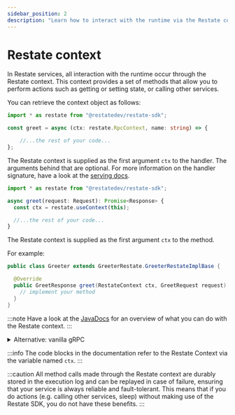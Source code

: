 ```yaml
---
sidebar_position: 2
description: "Learn how to interact with the runtime via the Restate context."
---
```



# Restate context

In Restate services, all interaction with the runtime occur through the Restate context.
This context provides a set of methods that allow you to perform actions such as getting or setting state, or
calling other services.

You can retrieve the context object as follows:

<Tabs groupId="sdk" queryString>
<TabItem value="ts" label="TypeScript" default>

```typescript
import * as restate from "@restatedev/restate-sdk";

const greet = async (ctx: restate.RpcContext, name: string) => {

    //...the rest of your code...
};
```

The Restate context is supplied as the first argument `ctx` to the handler.
The arguments behind that are optional. For more information on the handler signature, have a look at the [serving docs](/develop/sdk/serving).

</TabItem>
<TabItem value="ts-grpc" label="TypeScript-gRPC">


```typescript
import * as restate from "@restatedev/restate-sdk";

async greet(request: Request): Promise<Response> {
  const ctx = restate.useContext(this);

  //...the rest of your code...
}
```

</TabItem>

<TabItem value="java" label="Java">

The Restate context is supplied as the first argument `ctx` to the method.

For example:

```java
public class Greeter extends GreeterRestate.GreeterRestateImplBase {

  @Override
  public GreetResponse greet(RestateContext ctx, GreetRequest request) {
    // implement your method
  }
}
```

:::note
Have a look at the [JavaDocs](https://javadoc.io/doc/dev.restate/sdk-api/latest/dev/restate/sdk/RestateContext.html) for an overview of what you can do with the Restate context.
:::

<details>
<summary>Alternative: vanilla gRPC</summary>

If you do not use Restate's generated protobuf code, you can access the restate context as follows

```java
import dev.restate.sdk.blocking.RestateContext;

// Inside your method:
RestateContext ctx = restateContext();
```

</details>

</TabItem>
</Tabs>


:::info
The code blocks in the documentation refer to the Restate Context via the variable named `ctx`.
:::

:::caution 
All method calls made through the Restate context are durably stored in the execution log
and can be replayed in case of failure, ensuring that your service is always reliable and fault-tolerant.
This means that if you do actions (e.g. calling other services, sleep) without making use of the Restate SDK,
you do not have these benefits.
:::
